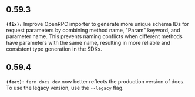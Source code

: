 ## 0.59.3
**`(fix):`** Improve OpenRPC importer to generate more unique schema IDs for request parameters by combining method name, 
"Param" keyword, and parameter name. This prevents naming conflicts when different methods have parameters 
with the same name, resulting in more reliable and consistent type generation in the SDKs.

## 0.59.4
**`(feat):`** `fern docs dev` now better reflects the production version of docs. To use the legacy version, use the `--legacy` flag.
